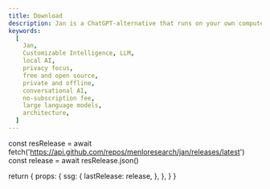 ```yaml
---
title: Download
description: Jan is a ChatGPT-alternative that runs on your own computer, with a local API server.
keywords:
  [
    Jan,
    Customizable Intelligence, LLM,
    local AI,
    privacy focus,
    free and open source,
    private and offline,
    conversational AI,
    no-subscription fee,
    large language models,
    architecture,
  ]
---
```



  const resRelease = await fetch('https://api.github.com/repos/menloresearch/jan/releases/latest')  
  const release = await resRelease.json()

  return {
    props: {
      ssg: {
        lastRelease: release,
      },
    },
  }
}

<Download />